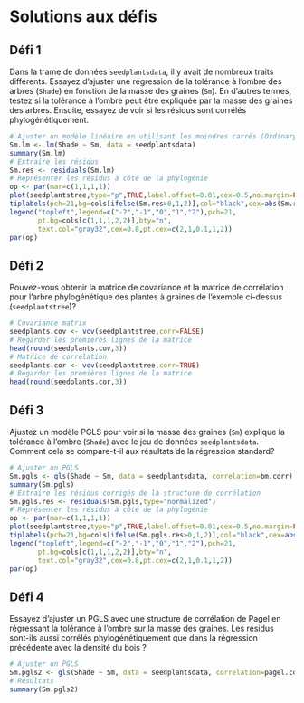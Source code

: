 # Solutions aux défis {#solutions}

## Défi 1

Dans la trame de données `seedplantsdata`, il y avait de nombreux traits différents. Essayez d'ajuster une régression de la tolérance à l'ombre des arbres (`Shade`) en fonction de la masse des graines (`Sm`). En d'autres termes, testez si la tolérance à l'ombre peut être expliquée par la masse des graines des arbres. Ensuite, essayez de voir si les résidus sont corrélés phylogénétiquement.

```r
# Ajuster un modèle linéaire en utilisant les moindres carrés (Ordinary Least Squares; OLS)
Sm.lm <- lm(Shade ~ Sm, data = seedplantsdata)
summary(Sm.lm)
# Extraire les résidus
Sm.res <- residuals(Sm.lm)
# Représenter les résidus à côté de la phylogénie
op <- par(mar=c(1,1,1,1))
plot(seedplantstree,type="p",TRUE,label.offset=0.01,cex=0.5,no.margin=FALSE)
tiplabels(pch=21,bg=cols[ifelse(Sm.res>0,1,2)],col="black",cex=abs(Sm.res),adj=0.505)
legend("topleft",legend=c("-2","-1","0","1","2"),pch=21,
       pt.bg=cols[c(1,1,1,2,2)],bty="n",
       text.col="gray32",cex=0.8,pt.cex=c(2,1,0.1,1,2))
par(op)
```


## Défi 2

Pouvez-vous obtenir la matrice de covariance et la matrice de corrélation pour l'arbre phylogénétique des plantes à graines de l'exemple ci-dessus (`seedplantstree`)?

```r
# Covariance matrix
seedplants.cov <- vcv(seedplantstree,corr=FALSE)
# Regarder les premières lignes de la matrice
head(round(seedplants.cov,3))
# Matrice de corrélation
seedplants.cor <- vcv(seedplantstree,corr=TRUE)
# Regarder les premières lignes de la matrice
head(round(seedplants.cor,3))
```


## Défi 3

Ajustez un modèle PGLS pour voir si la masse des graines (`Sm`) explique la tolérance à l'ombre (`Shade`) avec le jeu de données `seedplantsdata`. Comment cela se compare-t-il aux résultats de la régression standard?

```r
# Ajuster un PGLS
Sm.pgls <- gls(Shade ~ Sm, data = seedplantsdata, correlation=bm.corr)
summary(Sm.pgls)
# Extraire les résidus corrigés de la structure de corrélation
Sm.pgls.res <- residuals(Sm.pgls,type="normalized")
# Représenter les résidus à côté de la phylogénie
op <- par(mar=c(1,1,1,1))
plot(seedplantstree,type="p",TRUE,label.offset=0.01,cex=0.5,no.margin=FALSE)
tiplabels(pch=21,bg=cols[ifelse(Sm.pgls.res>0,1,2)],col="black",cex=abs(Sm.pgls.res),adj=0.505)
legend("topleft",legend=c("-2","-1","0","1","2"),pch=21,
       pt.bg=cols[c(1,1,1,2,2)],bty="n",
       text.col="gray32",cex=0.8,pt.cex=c(2,1,0.1,1,2))
par(op)
```


## Défi 4

Essayez d'ajuster un PGLS avec une structure de corrélation de Pagel en régressant la tolérance à l'ombre sur la masse des graines. Les résidus sont-ils aussi corrélés phylogénétiquement que dans la régression précédente avec la densité du bois ?

```r
# Ajuster un PGLS
Sm.pgls2 <- gls(Shade ~ Sm, data = seedplantsdata, correlation=pagel.corr)
# Résultats
summary(Sm.pgls2)
```

